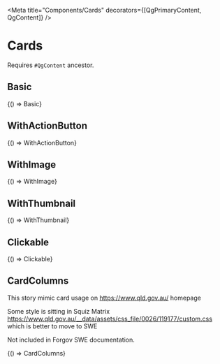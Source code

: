 


<Meta title="Components/Cards" decorators={[QgPrimaryContent, QgContent]} />

# Cards

Requires `#QgContent` ancestor.

## Basic

<Canvas sourceState="shown">
  <Story name="Basic" parameters={getDecoratedParameters(Basic)}>
    {() => Basic}
  </Story>
</Canvas>

## WithActionButton

<Canvas sourceState="shown">
  <Story name="WithActionButton" parameters={getDecoratedParameters(WithActionButton)}>
    {() => WithActionButton}
  </Story>
</Canvas>

## WithImage

<Canvas sourceState="shown">
  <Story name="WithImage" parameters={getDecoratedParameters(WithImage)}>
    {() => WithImage}
  </Story>
</Canvas>

## WithThumbnail

<Canvas sourceState="shown">
  <Story name="WithThumbnail" parameters={getDecoratedParameters(WithThumbnail)}>
    {() => WithThumbnail}
  </Story>
</Canvas>

## Clickable

<Canvas sourceState="shown">
  <Story name="Clickable" parameters={getDecoratedParameters(Clickable)}>
    {() => Clickable}
  </Story>
</Canvas>

## CardColumns

This story mimic card usage on https://www.qld.gov.au/ homepage

Some style is sitting in Squiz Matrix https://www.qld.gov.au/__data/assets/css_file/0026/119177/custom.css which is better to move to SWE

Not included in Forgov SWE documentation.

<Canvas sourceState="shown">
  <Story name="CardColumns" parameters={getDecoratedParameters(CardColumns)}>
    {() => CardColumns}
  </Story>
</Canvas>
